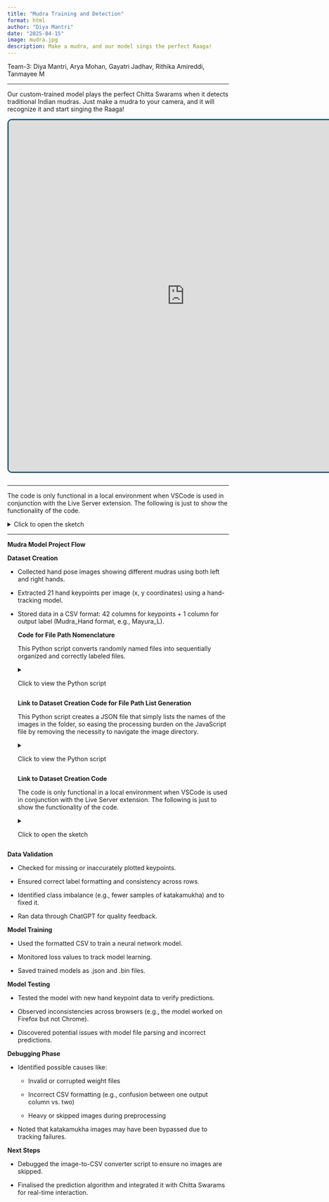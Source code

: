 ```yaml
---
title: "Mudra Training and Detection"
format: html
author: "Diya Mantri"
date: "2025-04-15"
image: mudra.jpg
description: Make a mudra, and our model sings the perfect Raaga!
---
```


```{=html}
<style>

.navbar {
    background: #2f5c70;
    padding: 15px 20px;
    display: flex;
    justify-content: space-between;
    align-items: center;
}

.navbar a {
    color: white;
    text-decoration: none;
    margin: 0 15px;
    font-size: 18px;
    transition: 0.3s;
  }
  
  .navbar a:hover {
    color: #bee7fa;
  }
</style>
```

<p style="font-size:10">

Team-3: Diya Mantri, Arya Mohan, Gayatri Jadhav, Rithika Amireddi, Tanmayee M

</p>

<hr>

<p>Our custom-trained model plays the perfect Chitta Swarams when it detects traditional Indian mudras. Just make a mudra to your camera, and it will recognize it and start singing the Raaga!</p>

::: {style="position: relative; display: inline-block;"}
<!-- Your iframe -->

<iframe src="https://mudra-chittaswaram-classifier.netlify.app" width="800" height="800" style="border: 3px solid #2f5c70; border-radius: 10px;" loading="lazy">

</iframe>

<!-- Transparent clickable layer -->

<a href="https://mudra-chittaswaram-classifier.netlify.app" 
     target="_blank" 
     rel="noopener noreferrer"
     style="position: absolute; top: 0; left: 0; width: 100%; height: 100%; text-indent: -9999px; z-index: 2;"> Open full site </a>
:::

<hr>

<p>The code is only functional in a local environment when VSCode is used in conjunction with the Live Server extension. The following is just to show the functionality of the code.</p>

<details>

<summary>Click to open the sketch</summary>

<iframe src="https://editor.p5js.org/arumohan2004/sketches/rHiK7-e8M" width="775px" height="775px" style="border: 3px solid #2f5c70; border-radius: 10px;">

</iframe>

</details>

<hr>

<p>**Mudra Model Project Flow**</p>

<p>

**Dataset Creation**

-   Collected hand pose images showing different mudras using both left and right hands.

-   Extracted 21 hand keypoints per image (x, y coordinates) using a hand-tracking model.

-   Stored data in a CSV format: 42 columns for keypoints + 1 column for output label (Mudra_Hand format, e.g., Mayura_L).

    </p>

    <p>

    **Code for File Path Nomenclature**

    This Python script converts randomly named files into sequentially organized and correctly labeled files.

    </p>

    <details>

    <summary>Click to view the Python script</summary>

    ``` python
    import os

    def rename_with_fixed_prefix(folder_path, prefix="T3M1R"):
        """
        Renames all image files sequentially with fixed prefix and incrementing 3-digit number.

        Args:
            folder_path (str): Path to the folder containing images
            prefix (str): Fixed prefix for filenames (default: "T3M2L")
        """
        # Get all image files with common extensions
        image_extensions = ('.png', '.jpg', '.jpeg', '.gif', '.bmp', '.tiff', '.webp')
        image_files = [f for f in os.listdir(folder_path) 
                     if f.lower().endswith(image_extensions)]

        # Sort files by creation time (oldest first)
        image_files.sort(key=lambda f: os.path.getctime(os.path.join(folder_path, f)))

        # Rename files sequentially
        for index, filename in enumerate(image_files, start=1):
            # Get file extension
            ext = os.path.splitext(filename)[1].lower()

            # Create new filename with fixed prefix and 3-digit number
            new_name = f"{prefix}{index:03d}{ext}"
            new_path = os.path.join(folder_path, new_name)

            # Handle name conflicts by finding next available number
            while os.path.exists(new_path):
                index += 1
                new_name = f"{prefix}{index:03d}{ext}"
                new_path = os.path.join(folder_path, new_name)

            # Rename the file
            old_path = os.path.join(folder_path, filename)
            os.rename(old_path, new_path)
            print(f"Renamed: {filename} -> {new_name}")


    rename_with_fixed_prefix(r"C:\Users\ASUS\Desktop\Main\Srishti\Sem 6\Mathematical Experiments with Code\A2_Mudra_Detection\Nomenclature_Code\Mudras\Arala\Right", "T3M1R")
    ```

    </details>

    <p>

    **Link to Dataset Creation Code for File Path List Generation**

    This Python script creates a JSON file that simply lists the names of the images in the folder, so easing the processing burden on the JavaScript file by removing the necessity to navigate the image directory.

    </p>

    <details>

    <summary>Click to view the Python script</summary>

    ``` python
    import os
    import json

    image_folder = r'C:\Users\ASUS\Desktop\Main\Srishti\Sem 6\Mathematical Experiments with Code\A2_Mudra_Detection\Nomenclature_Code\new-images'

    filenames = [f for f in os.listdir(image_folder) if f.lower().endswith(('.jpg', '.jpeg', '.png'))]
    filenames.sort()

    output_path = os.path.join(image_folder, 'fileList.json')

    with open(output_path, 'w') as f:
        json.dump(filenames, f, indent=2)

    print(f'fileList.json generated with {len(filenames)} files.')
    ```

    </details>

    <p>

    **Link to Dataset Creation Code**

    The code is only functional in a local environment when VSCode is used in conjunction with the Live Server extension. The following is just to show the functionality of the code.

    </p>

    <details>

    <summary>Click to open the sketch</summary>

    <iframe src="https://editor.p5js.org/arumohan2004/sketches/qJmcT0gcx" width="775px" height="775px" style="border: 3px solid #2f5c70; border-radius: 10px;">

    </iframe>

    </details>

<p>

**Data Validation**

-   Checked for missing or inaccurately plotted keypoints.

-   Ensured correct label formatting and consistency across rows.

-   Identified class imbalance (e.g., fewer samples of katakamukha) and to fixed it.

-   Ran data through ChatGPT for quality feedback.

</p>

<p>

**Model Training**

-   Used the formatted CSV to train a neural network model.

-   Monitored loss values to track model learning.

-   Saved trained models as .json and .bin files.

</p>

<p>

**Model Testing**

-   Tested the model with new hand keypoint data to verify predictions.

-   Observed inconsistencies across browsers (e.g., the model worked on Firefox but not Chrome).

-   Discovered potential issues with model file parsing and incorrect predictions.

</p>

<p>

**Debugging Phase**

-   Identified possible causes like:

    -   Invalid or corrupted weight files

    -   Incorrect CSV formatting (e.g., confusion between one output column vs. two)

    -   Heavy or skipped images during preprocessing

-   Noted that katakamukha images may have been bypassed due to tracking failures.

</p>

<p>

**Next Steps**

-   Debugged the image-to-CSV converter script to ensure no images are skipped.

-   Finalised the prediction algorithm and integrated it with Chitta Swarams for real-time interaction.

    </p>
